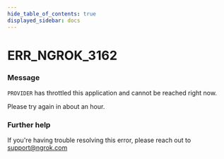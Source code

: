 ```yaml
---
hide_table_of_contents: true
displayed_sidebar: docs
---
```



# ERR_NGROK_3162

### Message
`PROVIDER` has throttled this application and cannot be reached right now.

Please try again in about an hour.

<ErrorDetails error='err_ngrok_3162' />


### Further help
If you're having trouble resolving this error, please reach out to [support@ngrok.com](mailto:support@ngrok.com?subject=Help%20with%20ERR_NGROK_3162)

